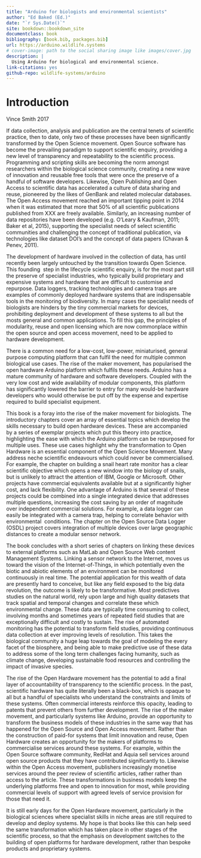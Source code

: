 ```yaml
--- 
title: "Arduino for biologists and environmental scientists"
author: "Ed Baked (Ed.)"
date: "`r Sys.Date()`"
site: bookdown::bookdown_site
documentclass: book
bibliography: [book.bib, packages.bib]
url: https://arduino.wildlife.systems
# cover-image: path to the social sharing image like images/cover.jpg
description: |
  Using Arduino for biological and environmental science.
link-citations: yes
github-repo: wildlife-systems/arduino
---
```


# Introduction {-}
Vince Smith 2017

If data collection, analysis and publication are the central tenets of scientific practice, then to date, only two of these processes have been significantly transformed by the Open Science movement. Open Source software has become the prevailing paradigm to support scientific enquiry, providing a new level of transparency and repeatability to the scientific process. Programming and scripting skills are becoming the norm amongst researchers within the biological science community, creating a new wave of innovation and reusable free tools that were once the preserve of a handful of software developers. Likewise, Open Publishing and Open Access to scientific data has accelerated a culture of data sharing and reuse, pioneered by the likes of GenBank and related molecular databases. The Open Access movement reached an important tipping point in 2014 when it was estimated that more that 50% of all scientific publications published from XXX are freely available. Similarly, an increasing number of data repositories have been developed (e.g. O’Leary & Kaufman, 2011; Baker et al, 2015), supporting the specialist needs of select scientific communities and challenging the concept of traditional publication, via technologies like dataset DOI’s and the concept of data papers (Chavan & Penev, 2011). 

The development of hardware involved in the collection of data, has until recently been largely untouched by the transition towards Open Science. This founding  step in the lifecycle scientific enquiry, is for the most part still the preserve of specialist industries, who typically build proprietary and expensive systems and hardware that are difficult to customise and repurpose. Data loggers, tracking technologies and camera traps are examples of commonly deployed hardware systems that are indispensable tools in the monitoring of biodiversity. In many cases the specialist needs of biologists are hinders by the tiny commercial markets for devices, prohibiting deployment and development of these systems to all but the mosts general and common applications. To fill this gap, the principles of modularity, reuse and open licensing which are now commonplace within the open source and open access movement, need to be applied to hardware development.

There is a common need for a low-cost, low-power, miniaturised, general purpose computing platform that can fulfil the need for multiple common biological use cases. The rise of the maker movement, has popularised the open hardware Arduino platform which fulfils these needs. Arduino has a mature community of hardware and software developers. Coupled with the very low cost and wide availability of modular components, this platform has significantly lowered the barrier to entry for many would-be hardware developers who would otherwise be put off by the expense and expertise required to build specialist equipment.

This book is a foray into the rise of the maker movement for biologists. The introductory chapters cover an array of essential topics which develop the skills necessary to build open hardware devices. These are accompanied by a series of exemplar projects which put this theory into practice, highlighting the ease with which the Arduino platform can be repurposed for multiple uses. These use cases highlight why the transformation to Open Hardware is an essential component of the Open Science Movement. Many address neche scientific endeavours which could never be commercialised. For example, the chapter on building a snail heart rate monitor has a clear scientific objective which opens a new window into the biology of snails, but is unlikely to attract the attention of IBM, Google or Microsoft. Other projects have commercial equivalents available but at a significantly higher cost, and lack flexibility. One advantage of Arduino is that several of these projects could be combined into a single integrated device that addresses multiple questions, increasing the cost saving by an order of magnitude over independent commercial solutions. For example, a data logger can easily be integrated with a camera trap, helping to correlate behavior with environmental  conditions. The chapter on the Open Source Data Logger (OSDL) project covers integration of multiple devices over large geographic distances to create a modular sensor network. 

The book concludes with a short series of chapters on linking these devices to external platforms such as MatLab and Open Source Web content Management Systems. Linking a sensor network to the Internet, moves us toward the vision of the Internet-of-Things, in which potentially even the biotic and abiotic elements of an environment can be monitored continuously in real time. The potential application for this wealth of data are presently hard to conceive, but like any field exposed to the big data revolution, the outcome is likely to be transformative. Most predictives studies on the natural world, rely upon large and high quality datasets that track spatial and temporal changes and correlate these which environmental change. These data are typically time consuming to collect, involving months and sometimes years of repeated field studies that are exceptionally difficult and costly to sustain. The rise of automated monitoring has the potential to transform field studies, providing continuous data collection at ever improving levels of resolution. This takes the biological community a huge leap towards the goal of modeling the every facet of the biosphere, and being able to make predictive use of these data to address some of the long term challenges facing humanity, such as climate change, developing sustainable food resources and controlling the impact of invasive species. 

The rise of the Open Hardware movement has the potential to add a final layer of accountability of transparency to the scientific process. In the past, scientific hardware has quite literally been a black-box, which is opaque to all but a handful of specialists who understand the constraints and limits of these systems. Often commercial interests reinforce this opacity, leading to patents that prevent others from further development. The rise of the maker movement, and particularly systems like Arduino, provide an opportunity to transform the business models of these industries in the same way that has happened for the Open Source and Open Access movement. Rather than the construction of paid-for systems that limit innovation and reuse, Open Hardware creates an opportunity for the makers of platforms to commercialise services around these systems. For example, within the Open Source software community, RedHat and Aquia sell services around open source products that they have contributed significantly to. Likewise within the Open Access movement, publishers increasingly monetise services around the peer review of scientific articles, rather rather than access to the article. These transformations in business models keep the underlying platforms free and open to innovation for most, while providing commercial levels of support with agreed levels of service provision for those that need it. 

It is still early days for the Open Hardware movement, particularly in the biological sciences where specialist skills in niche areas are still required to develop and deploy systems. My hope is that books like this can help seed the same transformation which has taken place in other stages of the scientific process, so that the emphasis on development switches to the building of open platforms for hardware development, rather than bespoke products and proprietary systems.
